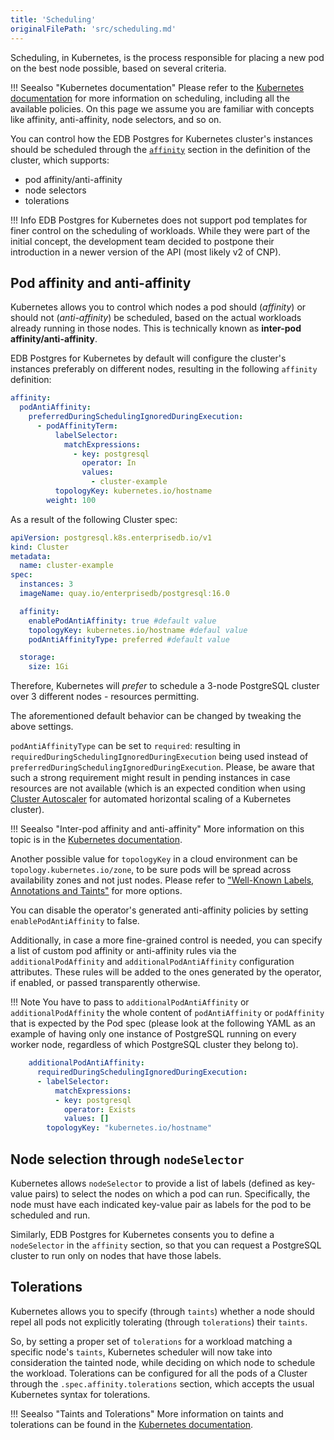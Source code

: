 ```yaml
---
title: 'Scheduling'
originalFilePath: 'src/scheduling.md'
---
```


Scheduling, in Kubernetes, is the process responsible for placing a new pod on
the best node possible, based on several criteria.

!!! Seealso "Kubernetes documentation"
    Please refer to the
    [Kubernetes documentation](https://kubernetes.io/docs/concepts/scheduling-eviction/)
    for more information on scheduling, including all the available policies. On
    this page we assume you are familiar with concepts like affinity,
    anti-affinity, node selectors, and so on.

You can control how the EDB Postgres for Kubernetes cluster's instances should be
scheduled through the [`affinity`](pg4k.v1.md#postgresql-k8s-enterprisedb-io-v1-AffinityConfiguration)
section in the definition of the cluster, which supports:

-   pod affinity/anti-affinity
-   node selectors
-   tolerations

!!! Info
    EDB Postgres for Kubernetes does not support pod templates for finer control
    on the scheduling of workloads. While they were part of the initial concept,
    the development team decided to postpone their introduction in a newer
    version of the API (most likely v2 of CNP).

## Pod affinity and anti-affinity

Kubernetes allows you to control which nodes a pod should (*affinity*) or
should not (*anti-affinity*) be scheduled, based on the actual workloads already
running in those nodes.
This is technically known as **inter-pod affinity/anti-affinity**.

EDB Postgres for Kubernetes by default will configure the cluster's instances
preferably on different nodes, resulting in the following `affinity` definition:

```yaml
affinity:
  podAntiAffinity:
    preferredDuringSchedulingIgnoredDuringExecution:
      - podAffinityTerm:
          labelSelector:
            matchExpressions:
              - key: postgresql
                operator: In
                values:
                  - cluster-example
          topologyKey: kubernetes.io/hostname
        weight: 100
```

As a result of the following Cluster spec:

```yaml
apiVersion: postgresql.k8s.enterprisedb.io/v1
kind: Cluster
metadata:
  name: cluster-example
spec:
  instances: 3
  imageName: quay.io/enterprisedb/postgresql:16.0

  affinity:
    enablePodAntiAffinity: true #default value
    topologyKey: kubernetes.io/hostname #defaul value
    podAntiAffinityType: preferred #default value

  storage:
    size: 1Gi
```

Therefore, Kubernetes will *prefer* to schedule a 3-node PostgreSQL cluster over 3
different nodes - resources permitting.

The aforementioned default behavior can be changed by tweaking the above settings.

`podAntiAffinityType` can be set to `required`: resulting in
`requiredDuringSchedulingIgnoredDuringExecution` being used instead of
`preferredDuringSchedulingIgnoredDuringExecution`. Please, be aware that such a
strong requirement might result in pending instances in case resources are not
available (which is an expected condition when using
[Cluster Autoscaler](https://github.com/kubernetes/autoscaler/tree/master/cluster-autoscaler) 
for automated horizontal scaling of a Kubernetes cluster).

!!! Seealso "Inter-pod affinity and anti-affinity"
    More information on this topic is in the
    [Kubernetes documentation](https://kubernetes.io/docs/concepts/scheduling-eviction/assign-pod-node/#inter-pod-affinity-and-anti-affinity).

Another possible value for `topologyKey` in a cloud environment can be
`topology.kubernetes.io/zone`, to be sure pods will be spread across
availability zones and not just nodes.  Please refer to
["Well-Known Labels, Annotations and Taints"](https://kubernetes.io/docs/reference/labels-annotations-taints/)
for more options.

You can disable the operator's generated anti-affinity policies by setting
`enablePodAntiAffinity` to false.

Additionally, in case a more fine-grained control is needed, you can specify a
list of custom pod affinity or anti-affinity rules via the
`additionalPodAffinity` and `additionalPodAntiAffinity` configuration
attributes. These rules will be added to the ones generated by the operator,
if enabled, or passed transparently otherwise.

!!! Note
    You have to pass to `additionalPodAntiAffinity` or `additionalPodAffinity`
    the whole content of `podAntiAffinity` or `podAffinity` that is expected by the
    Pod spec (please look at the following YAML as an example of having only one
    instance of PostgreSQL running on every worker node, regardless of which
    PostgreSQL cluster they belong to).

```yaml
    additionalPodAntiAffinity:
      requiredDuringSchedulingIgnoredDuringExecution:
      - labelSelector:
          matchExpressions:
          - key: postgresql
            operator: Exists
            values: []
        topologyKey: "kubernetes.io/hostname"
```

## Node selection through `nodeSelector`

Kubernetes allows `nodeSelector` to provide a list of labels (defined as
key-value pairs) to select the nodes on which a pod can run. Specifically,
the node must have each indicated key-value pair as labels for the
pod to be scheduled and run.

Similarly, EDB Postgres for Kubernetes consents you to define a `nodeSelector` in the
`affinity` section, so that you can request a PostgreSQL cluster to run only
on nodes that have those labels.

## Tolerations

Kubernetes allows you to specify (through `taints`) whether a node should repel
all pods not explicitly tolerating (through `tolerations`) their `taints`.

So, by setting a proper set of `tolerations` for a workload matching a specific
node's `taints`, Kubernetes scheduler will now take into consideration the
tainted node, while deciding on which node to schedule the workload.
Tolerations can be configured for all the pods of a Cluster through the
`.spec.affinity.tolerations` section, which accepts the usual Kubernetes syntax
for tolerations.

!!! Seealso "Taints and Tolerations"
    More information on taints and tolerations can be found in the
    [Kubernetes documentation](https://kubernetes.io/docs/concepts/scheduling-eviction/taint-and-toleration/).
